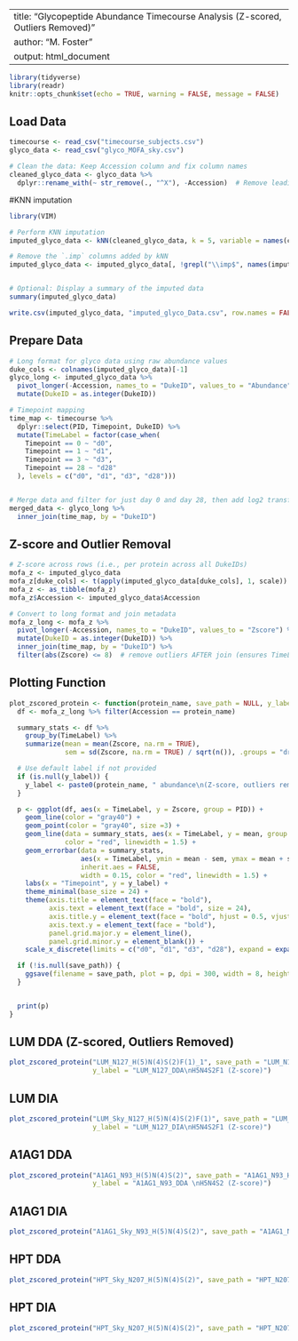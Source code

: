 
---
title: "Glycopeptide Abundance Timecourse Analysis (Z-scored, Outliers Removed)"
author: "M. Foster"
output: html_document
---

```{r setup, include=FALSE}
library(tidyverse)
library(readr)
knitr::opts_chunk$set(echo = TRUE, warning = FALSE, message = FALSE)
```

## Load Data

```{r load-data}
timecourse <- read_csv("timecourse_subjects.csv")
glyco_data <- read_csv("glyco_MOFA_sky.csv")

# Clean the data: Keep Accession column and fix column names
cleaned_glyco_data <- glyco_data %>%
  dplyr::rename_with(~ str_remove(., "^X"), -Accession)  # Remove leading X from column names except Accession


```

#KNN imputation

```{r}
library(VIM)

# Perform KNN imputation
imputed_glyco_data <- kNN(cleaned_glyco_data, k = 5, variable = names(cleaned_glyco_data)[-1])  # Replace 'k' with the desired number of neighbors

# Remove the `.imp` columns added by kNN
imputed_glyco_data <- imputed_glyco_data[, !grepl("\\imp$", names(imputed_glyco_data))]


# Optional: Display a summary of the imputed data
summary(imputed_glyco_data)

write.csv(imputed_glyco_data, "imputed_glyco_Data.csv", row.names = FALSE)

```

## Prepare Data

```{r prep-data}
# Long format for glyco data using raw abundance values
duke_cols <- colnames(imputed_glyco_data)[-1]
glyco_long <- imputed_glyco_data %>%
  pivot_longer(-Accession, names_to = "DukeID", values_to = "Abundance") %>%
  mutate(DukeID = as.integer(DukeID))

# Timepoint mapping
time_map <- timecourse %>%
  dplyr::select(PID, Timepoint, DukeID) %>%
  mutate(TimeLabel = factor(case_when(
    Timepoint == 0 ~ "d0",
    Timepoint == 1 ~ "d1",
    Timepoint == 3 ~ "d3",
    Timepoint == 28 ~ "d28"
  ), levels = c("d0", "d1", "d3", "d28")))


# Merge data and filter for just day 0 and day 28, then add log2 transformed values
merged_data <- glyco_long %>%
  inner_join(time_map, by = "DukeID")

```

## Z-score and Outlier Removal

```{r zscore-clean}
# Z-score across rows (i.e., per protein across all DukeIDs)
mofa_z <- imputed_glyco_data
mofa_z[duke_cols] <- t(apply(imputed_glyco_data[duke_cols], 1, scale))
mofa_z <- as_tibble(mofa_z)
mofa_z$Accession <- imputed_glyco_data$Accession

# Convert to long format and join metadata
mofa_z_long <- mofa_z %>%
  pivot_longer(-Accession, names_to = "DukeID", values_to = "Zscore") %>%
  mutate(DukeID = as.integer(DukeID)) %>%
  inner_join(time_map, by = "DukeID") %>%
  filter(abs(Zscore) <= 8)  # remove outliers AFTER join (ensures TimeLabel and PID are present)
```

## Plotting Function

```{r}
plot_zscored_protein <- function(protein_name, save_path = NULL, y_label = NULL) {
  df <- mofa_z_long %>% filter(Accession == protein_name)

  summary_stats <- df %>%
    group_by(TimeLabel) %>%
    summarize(mean = mean(Zscore, na.rm = TRUE),
              sem = sd(Zscore, na.rm = TRUE) / sqrt(n()), .groups = "drop")

  # Use default label if not provided
  if (is.null(y_label)) {
    y_label <- paste0(protein_name, " abundance\n(Z-score, outliers removed)")
  }

  p <- ggplot(df, aes(x = TimeLabel, y = Zscore, group = PID)) +
    geom_line(color = "gray40") +
    geom_point(color = "gray40", size =3) +
    geom_line(data = summary_stats, aes(x = TimeLabel, y = mean, group = 1),
              color = "red", linewidth = 1.5) +
    geom_errorbar(data = summary_stats,
                  aes(x = TimeLabel, ymin = mean - sem, ymax = mean + sem),
                  inherit.aes = FALSE,
                  width = 0.15, color = "red", linewidth = 1.5) +
    labs(x = "Timepoint", y = y_label) +
    theme_minimal(base_size = 24) +
    theme(axis.title = element_text(face = "bold"),
          axis.text = element_text(face = "bold", size = 24),
          axis.title.y = element_text(face = "bold", hjust = 0.5, vjust = 0.5),
          axis.text.y = element_text(face = "bold"),
          panel.grid.major.y = element_line(),
          panel.grid.minor.y = element_blank()) +
    scale_x_discrete(limits = c("d0", "d1", "d3", "d28"), expand = expansion(add = c(-0.3, 0)))

  if (!is.null(save_path)) {
    ggsave(filename = save_path, plot = p, dpi = 300, width = 8, height = 6)
  }


  print(p)
}

```

## LUM DDA (Z-scored, Outliers Removed)

```{r lum1-z-plot}
plot_zscored_protein("LUM_N127_H(5)N(4)S(2)F(1)_1", save_path = "LUM_N127_H5N4S2F1_DDA.png", 
                     y_label = "LUM_N127_DDA\nH5N4S2F1 (Z-score)")
```

## LUM DIA

```{r lum1-z-plot}
plot_zscored_protein("LUM_Sky_N127_H(5)N(4)S(2)F(1)", save_path = "LUM_N127_H5N4S2F1_DIA.png", 
                     y_label = "LUM_N127_DIA\nH5N4S2F1 (Z-score)")

```

## A1AG1 DDA

```{r lum1-z-plot}
plot_zscored_protein("A1AG1_N93_H(5)N(4)S(2)", save_path = "A1AG1_N93_H5N4S2_DDA.png", 
                     y_label = "A1AG1_N93_DDA \nH5N4S2 (Z-score)")
```

## A1AG1 DIA

```{r a1ag1-z-plot}
plot_zscored_protein("A1AG1_Sky_N93_H(5)N(4)S(2)", save_path = "A1AG1_N93_H5N4S2_DIA.png", y_label = "A1AG1_N93_DIA\n H5N4S2 (Z-score)")

```

## HPT DDA

```{r hapt-z-plot}
plot_zscored_protein("HPT_Sky_N207_H(5)N(4)S(2)", save_path = "HPT_N207_H5N4S2_DDA.png", y_label = "HPT_N207_DDA \nH5N4S2 (Z-score)")
```

## HPT DIA

```{r hapt-z-plot}
plot_zscored_protein("HPT_Sky_N207_H(5)N(4)S(2)", save_path = "HPT_N207_H5N4S2_DIA.png", y_label = "HPT_N207_DIA \nH5N4S2 (Z-score)")
```

